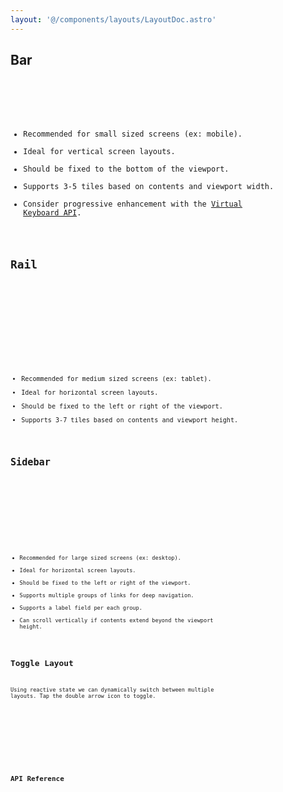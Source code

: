 ```yaml
---
layout: '@/components/layouts/LayoutDoc.astro'
---
```






## Bar

<Preview client:load>
	<Fragment slot="preview">
		<Default client:visible />
	</Fragment>
	<Fragment slot="code">
		<Code code={DefaultRaw} lang="svelte" />
	</Fragment>
</Preview>

- Recommended for small sized screens (ex: mobile).
- Ideal for vertical screen layouts.
- Should be fixed to the bottom of the viewport.
- Supports 3-5 tiles based on contents and viewport width.
- Consider progressive enhancement with the [Virtual Keyboard API](https://developer.mozilla.org/en-US/docs/Web/API/VirtualKeyboard_API).

## Rail

<Preview client:load>
	<Fragment slot="preview">
		<Rail client:visible />
	</Fragment>
	<Fragment slot="code">
		<Code code={RailRaw} lang="svelte" />
	</Fragment>
</Preview>

- Recommended for medium sized screens (ex: tablet).
- Ideal for horizontal screen layouts.
- Should be fixed to the left or right of the viewport.
- Supports 3-7 tiles based on contents and viewport height.

## Sidebar

<Preview client:load>
	<Fragment slot="preview">
		<Sidebar client:visible />
	</Fragment>
	<Fragment slot="code">
		<Code code={SidebarRaw} lang="svelte" />
	</Fragment>
</Preview>

- Recommended for large sized screens (ex: desktop).
- Ideal for horizontal screen layouts.
- Should be fixed to the left or right of the viewport.
- Supports multiple groups of links for deep navigation.
- Supports a label field per each group.
- Can scroll vertically if contents extend beyond the viewport height.

## Toggle Layout

Using reactive state we can dynamically switch between multiple layouts. Tap the double arrow icon to toggle.

<Preview client:load>
	<Fragment slot="preview">
		<Toggle client:visible />
	</Fragment>
	<Fragment slot="code">
		<Code code={ToggleRaw} lang="svelte" />
	</Fragment>
</Preview>

## API Reference

<ApiTable />
